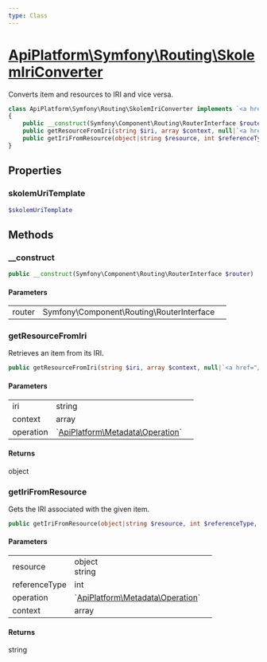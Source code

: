 ```yaml
---
type: Class
---
```


# [ApiPlatform\Symfony\Routing\SkolemIriConverter](/docs/vmain/reference/Symfony/Routing/SkolemIriConverter)


Converts item and resources to IRI and vice versa.



```php
class ApiPlatform\Symfony\Routing\SkolemIriConverter implements `<a href="/docs/vmain/reference/Metadata/IriConverterInterface">ApiPlatform\Metadata\IriConverterInterface</a>`
{
    public __construct(Symfony\Component\Routing\RouterInterface $router)
    public getResourceFromIri(string $iri, array $context, null|`<a href="/docs/vmain/reference/Metadata/Operation">ApiPlatform\Metadata\Operation</a>` $operation): object
    public getIriFromResource(object|string $resource, int $referenceType, null|`<a href="/docs/vmain/reference/Metadata/Operation">ApiPlatform\Metadata\Operation</a>` $operation, array $context): string
}
```
## Properties
### skolemUriTemplate

```php
$skolemUriTemplate
```



## Methods

### __construct



```php
public __construct(Symfony\Component\Routing\RouterInterface $router)
```

#### Parameters

<table><tbody>
<tr><td>router</td><td>Symfony\Component\Routing\RouterInterface</td><td></td></tr>
</tbody>
</table>

### getResourceFromIri

Retrieves an item from its IRI.

```php
public getResourceFromIri(string $iri, array $context, null|`<a href="/docs/vmain/reference/Metadata/Operation">ApiPlatform\Metadata\Operation</a>` $operation): object
```

#### Parameters

<table><tbody>
<tr><td>iri</td><td>string</td><td></td></tr><tr><td>context</td><td>array</td><td></td></tr><tr><td>operation</td><td>`<a href="/docs/vmain/reference/Metadata/Operation">ApiPlatform\Metadata\Operation</a>`</td><td></td></tr>
</tbody>
</table>

#### Returns

object

### getIriFromResource

Gets the IRI associated with the given item.

```php
public getIriFromResource(object|string $resource, int $referenceType, null|`<a href="/docs/vmain/reference/Metadata/Operation">ApiPlatform\Metadata\Operation</a>` $operation, array $context): string
```

#### Parameters

<table><tbody>
<tr><td>resource</td><td>object<br />string</td><td></td></tr><tr><td>referenceType</td><td>int</td><td></td></tr><tr><td>operation</td><td>`<a href="/docs/vmain/reference/Metadata/Operation">ApiPlatform\Metadata\Operation</a>`</td><td></td></tr><tr><td>context</td><td>array</td><td></td></tr>
</tbody>
</table>

#### Returns

string
